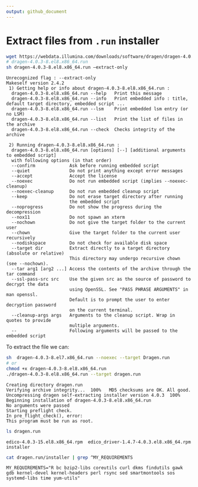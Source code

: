 ```yaml
---
output: github_document
---
```


# Extract files from  `.run` installer

```bash
wget https://webdata.illumina.com/downloads/software/dragen/dragen-4.0.3-8.el8.x86_64.run
# dragen-4.0.3-8.el8.x86_64.run
sh dragen-4.0.3-8.el8.x86_64.run –extract-only
```
```{eval=FALSE}
Unrecognized flag : --extract-only
Makeself version 2.4.2
 1) Getting help or info about dragen-4.0.3-8.el8.x86_64.run :
  dragen-4.0.3-8.el8.x86_64.run --help   Print this message
  dragen-4.0.3-8.el8.x86_64.run --info   Print embedded info : title, default target directory, embedded script ...
  dragen-4.0.3-8.el8.x86_64.run --lsm    Print embedded lsm entry (or no LSM)
  dragen-4.0.3-8.el8.x86_64.run --list   Print the list of files in the archive
  dragen-4.0.3-8.el8.x86_64.run --check  Checks integrity of the archive

 2) Running dragen-4.0.3-8.el8.x86_64.run :
  dragen-4.0.3-8.el8.x86_64.run [options] [--] [additional arguments to embedded script]
  with following options (in that order)
  --confirm             Ask before running embedded script
  --quiet               Do not print anything except error messages
  --accept              Accept the license
  --noexec              Do not run embedded script (implies --noexec-cleanup)
  --noexec-cleanup      Do not run embedded cleanup script
  --keep                Do not erase target directory after running
                        the embedded script
  --noprogress          Do not show the progress during the decompression
  --nox11               Do not spawn an xterm
  --nochown             Do not give the target folder to the current user
  --chown               Give the target folder to the current user recursively
  --nodiskspace         Do not check for available disk space
  --target dir          Extract directly to a target directory (absolute or relative)
                        This directory may undergo recursive chown (see --nochown).
  --tar arg1 [arg2 ...] Access the contents of the archive through the tar command
  --ssl-pass-src src    Use the given src as the source of password to decrypt the data
                        using OpenSSL. See "PASS PHRASE ARGUMENTS" in man openssl.
                        Default is to prompt the user to enter decryption password
                        on the current terminal.
  --cleanup-args args   Arguments to the cleanup script. Wrap in quotes to provide
                        multiple arguments.
  --                    Following arguments will be passed to the embedded script

```

To extract the file we can: 
```bash
sh  dragen-4.0.3-8.el7.x86_64.run --noexec --target Dragen.run
# or
chmod +x dragen-4.0.3-8.el8.x86_64.run
./dragen-4.0.3-8.el8.x86_64.run --target dragen.run
```
```
Creating directory dragen.run
Verifying archive integrity...  100%   MD5 checksums are OK. All good.
Uncompressing dragen self-extracting installer version 4.0.3  100%  
Beginning installation of dragen-4.0.3-8.el8.x86_64.run
No arguments were passed
Starting preflight check.
In pre_flight_check(), error:
This program must be run as root.

```
```bash
ls dragen.run
```

```
edico-4.0.3-15.el8.x86_64.rpm  edico_driver-1.4.7-4.0.3.el8.x86_64.rpm  installer

```

```bash
cat dragen.run/installer | grep ^MY_REQUIREMENTS
```

```
MY_REQUIREMENTS="R bc bzip2-libs coreutils curl dkms findutils gawk gdb kernel-devel kernel-headers perl rsync sed smartmontools sos systemd-libs time yum-utils"
```
